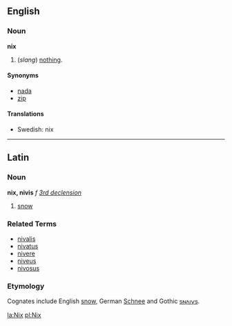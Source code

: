 
<!--
Attention: This page is to be ph34red.

Thank you.
Brought to you by Ph34rness.
-->

==English==

===Noun===
'''nix'''

#(''slang'') [[nothing]].

====Synonyms====
*[[nada]]
*[[zip]]

==== Translations ====
*Swedish: nix

----
==Latin==
===Noun===
'''nix, nivis''' ''f'' ''[[Wiktionary Appendix:Latin third declension|3rd declension]]''

#[[snow]]
===Related Terms===
*[[nivalis]]
*[[nivatus]]
*[[nivere]]
*[[niveus]]
*[[nivosus]]
===Etymology===
Cognates include English [[snow]], German [[Schnee]] and Gothic [[𐍃𐌽𐌰𐌹𐍅𐍃]].

[[la:Nix]]
[[pl:Nix]]